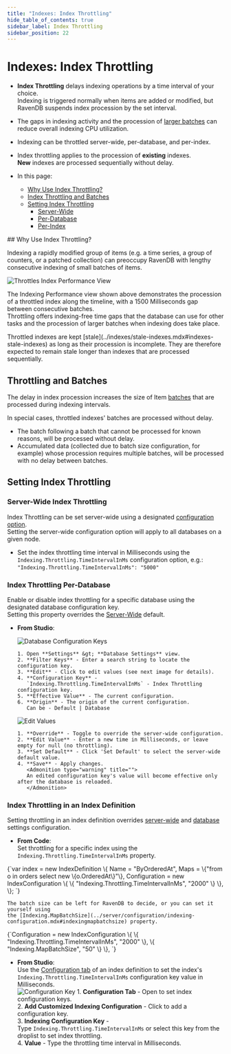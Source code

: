 ```yaml
---
title: "Indexes: Index Throttling"
hide_table_of_contents: true
sidebar_label: Index Throttling
sidebar_position: 22
---
```



# Indexes: Index Throttling
<Admonition type="note" title="">

* **Index Throttling** delays indexing operations by a time interval of your choice.  
  Indexing is triggered normally when items are added or modified, but RavenDB suspends 
  index procession by the set interval.  
* The gaps in indexing activity and the procession of 
  [larger batches](../indexes/index-throttling.mdx#throttling-and-batches) 
  can reduce overall indexing CPU utilization.  
* Indexing can be throttled server-wide, per-database, and per-index.  
* Index throttling applies to the procession of **existing** indexes.  
  **New** indexes are processed sequentially without delay.  

* In this page:  
  * [Why Use Index Throttling?](../indexes/index-throttling.mdx#why-use-index-throttling?)  
  * [Index Throttling and Batches](../indexes/index-throttling.mdx#throttling-and-batches)  
  * [Setting Index Throttling](../indexes/index-throttling.mdx#setting-index-throttling)  
     * [Server-Wide](../indexes/index-throttling.mdx#server-wide-index-throttling)  
     * [Per-Database](../indexes/index-throttling.mdx#index-throttling-per-database)  
     * [Per-Index](../indexes/index-throttling.mdx#index-throttling-in-an-index-definition)  

</Admonition>
## Why Use Index Throttling?

Indexing a rapidly modified group of items (e.g. a time series, a group of counters, 
or a patched collection) can preoccupy RavenDB with lengthy consecutive indexing of 
small batches of items.  

![Throttles Index Performance View](./assets/index-throttling-01.png)

The Indexing Performance view shown above demonstrates the procession of a throttled index 
along the timeline, with a 1500 Milliseconds gap between consecutive batches.  
Throttling offers indexing-free time gaps that the database can use for other 
tasks and the procession of larger batches when indexing does take place.  

<Admonition type="info" title="">
Throttled indexes are kept [stale](../indexes/stale-indexes.mdx#indexes-stale-indexes) 
as long as their procession is incomplete.  
They are therefore expected to remain stale longer than indexes that are processed sequentially.  
</Admonition>



## Throttling and Batches

The delay in index procession increases the size of Item [batches](../server/configuration/indexing-configuration.mdx#indexingmapbatchsize) 
that are processed during indexing intervals.  

In special cases, throttled indexes' batches are processed without delay.  

* The batch following a batch that cannot be processed for known reasons, will be processed 
  without delay.  
* Accumulated data (collected due to batch size configuration, for example) whose procession 
  requires multiple batches, will be processed with no delay between batches.  



## Setting Index Throttling
### Server-Wide Index Throttling

 Index Throttling can be set server-wide using a designated [configuration option](../server/configuration/configuration-options.mdx#settingsjson).  
 Setting the server-wide configuration option will apply to all databases on a given node.  

* Set the index throttling time interval in Milliseconds using the `Indexing.Throttling.TimeIntervalInMs` configuration option, e.g.:  
  `"Indexing.Throttling.TimeIntervalInMs": "5000"`  
### Index Throttling Per-Database 

Enable or disable index throttling for a specific database using the designated database configuration key.  
Setting this property overrides the 
[Server-Wide](../indexes/index-throttling.mdx#server-wide-index-throttling) default.  
 
* **From Studio**:  

    ![Database Configuration Keys](./assets/index-throttling-02.png)

      1. Open **Settings** &gt; **Database Settings** view.  
      2. **Filter Keys** - Enter a search string to locate the configuration key.  
      3. **Edit** - Click to edit values (see next image for details).  
      4. **Configuration Key** -  
         `Indexing.Throttling.TimeIntervalInMs` - Index Throttling configuration key.  
      5. **Effective Value** - The current configuration.  
      6. **Origin** - The origin of the current configuration.  
         Can be - Default | Database  

    ![Edit Values](./assets/index-throttling-03.png)

      1. **Override** - Toggle to override the server-wide configuration.  
      2. **Edit Value** - Enter a new time in Milliseconds, or leave empty for null (no throttling).  
      3. **Set Default** - Click 'Set Default' to select the server-wide default value.  
      4. **Save** - Apply changes.  
         <Admonition type="warning" title="">
         An edited configuration key's value will become effective only after the database is reloaded.  
         </Admonition>
### Index Throttling in an Index Definition

Setting throttling in an index definition overrides [server-wide](../indexes/index-throttling.mdx#server-wide-index-throttling) 
and [database](../indexes/index-throttling.mdx#index-throttling-per-database) settings configuration.  


* **From Code**:  
  Set throttling for a specific index using the `Indexing.Throttling.TimeIntervalInMs` property.  
<TabItem value="throttlingInterval" label="throttlingInterval">
<CodeBlock language="csharp">
{`var index = new IndexDefinition
\{
    Name = "ByOrderedAt",
    Maps = \{"from o in orders select new \{o.OrderedAt\}"\},
    Configuration = new IndexConfiguration
    \{
        \{ "Indexing.Throttling.TimeIntervalInMs", "2000" \}
    \},
\};
`}
</CodeBlock>
</TabItem>

    The batch size can be left for RavenDB to decide, or you can set it yourself using 
    the [Indexing.MapBatchSize](../server/configuration/indexing-configuration.mdx#indexingmapbatchsize) property.  
<TabItem value="batchSize" label="batchSize">
<CodeBlock language="csharp">
{`Configuration = new IndexConfiguration
\{
    \{ "Indexing.Throttling.TimeIntervalInMs", "2000" \},
    \{ "Indexing.MapBatchSize", "50" \}
\},
`}
</CodeBlock>
</TabItem>

* **From Studio**:  
  Use the [Configuration tab](../studio/database/indexes/create-map-index.mdx#configuration) of an index definition 
  to set the index's `Indexing.Throttling.TimeIntervalInMs` configuration key value in Milliseconds.  
  ![Configuration Key](./assets/index-throttling-04.png)
      1. ****Configuration Tab**** - Open to set index configuration keys.  
      2. **Add Customized Indexing Configuration** - Click to add a configuration key.  
      3. **Indexing Configuration Key** -  
         Type `Indexing.Throttling.TimeIntervalInMs` or select this key from the droplist to set index throttling.  
      4. **Value** - Type the throttling time interval in Milliseconds.  




